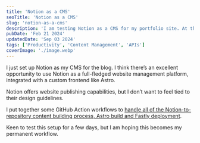 ```yaml
---
title: 'Notion as a CMS'
seoTitle: 'Notion as a CMS'
slug: 'notion-as-a-cms'
description: 'I am testing Notion as a CMS for my portfolio site. At this time, only blog posts are controlled from Notion but I can expand to projects and other aspects.'
pubDate: 'Feb 21 2024'
updatedDate: 'Sep 03 2024'
tags: ['Productivity', 'Content Management', 'APIs']
coverImage: './image.webp'
---
```


I just set up Notion as my CMS for the blog. I think there’s an excellent opportunity to use Notion as a full-fledged website management platform, integrated with a custom frontend like Astro.

Notion offers website publishing capabilities, but I don’t want to feel tied to their design guidelines.

I put together some GitHub Action workflows to [handle all of the Notion-to-repository content building process, Astro build and Fastly deployment](https://github.com/arunsathiya/portfolio/tree/8af82b79914f0aa1b493c27527372041359e60bd/.github/workflows).

Keen to test this setup for a few days, but I am hoping this becomes my permanent workflow.
